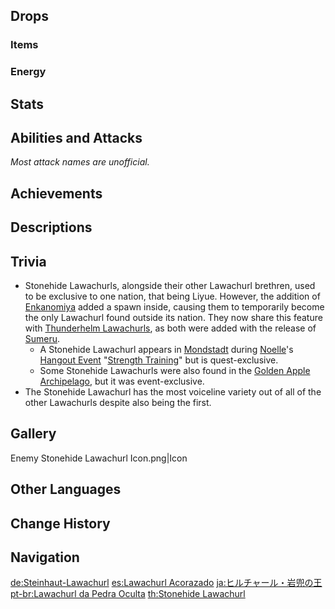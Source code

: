 {{About|the [[Elite Enemy]]|the [[Genius Invokation TCG]] Character Card|Stonehide Lawachurl (Character Card)}}
{{Enemy Infobox
|title    = Stone-Sealed Lawachurl
|image    = <gallery>
Enemy Stonehide Lawachurl.png|Archive
Enemy Stonehide Lawachurl Full Artwork.png|Full Art
</gallery>
|dmgtype  = Physical
|dmgtype2 = Geo
|weakpoint = yes
|family   = Hilichurls
|group    = Lawachurls
|type     = Elite Enemies
|ability1 = Shield
}}
{{Enemy Intro}}

==Drops==
===Items===
{{Drops Table|type=Lawachurls}}

===Energy===
{{Energy Drops
|hp1   = 75
|p1    = 3
|o1    = 1
|hp2   = 50
|p2    = 3
|o2    = 1
|hp3   = 25
|p3    = 3
|o3    = 1
|hp4   = 0
|p4    = 3
|o4    = 1
}}

==Stats==
{{Enemy Stats
|phys_res     = 50%
|geo_res      = 70%
|hp_type      = 1
|hp_ratio     = 9
|atk_ratio    = 9
}}

==Abilities and Attacks==
''Most attack names are unofficial.''
{{Enemy Attacks
|enemy = Geo Lawachurl

|name_1 = Plama Lawa
|desc_1 = Roars and performs a punch with its left arm. It occasionally combos with both arms and slams the ground, dealing '''50% ATK''' and '''53.3% ATK''' as {{Color|Physical DMG}}. The ground-slam will cause two trails of explosions, dealing '''33.3% ATK''' as {{Color|AoE Geo DMG}} if the Stonehide Lawachurl is in its '''Geo Enhanced State'''.
|file_1 = Geo Lawachurl Punches

|name_2 = Infused Stonehide
|desc_2 = The Stonehide Lawachurl can generate a {{Geo}} shield, enabling it to use more powerful attacks. This shield will degrade over 90 seconds and can be further damaged with [[Poise Damage]]. [[Blunt Attack]]s are most effective against the shield.
{{Elemental Shield Data|Geo|20}}
|file_2 = Geo Lawachurl Geo Enhanced State

|name_3 = Movo Lawa
|desc_3 = The Stonehide Lawachurl quickly charges at its target after a roar, dealing '''66.6% ATK''' as {{Color|Physical DMG}}. The charge is slightly faster if the Stonehide Lawachurl is in its '''Geo Enhanced State'''.
|file_3 = Geo Lawachurl Dash

|name_4 = Shockwave
|desc_4 = Roars and slams both hands into the ground, causing 3 trails of explosions, dealing '''33.3% ATK''' as {{Color|AoE Geo DMG}}. This attack can be done 1 or 3 times and is only performed when the Stonehide Lawachurl is in the '''Geo Enhanced State'''.

|name_5 = Upa Shato
|desc_5 = Roars and jumps into the air, slamming down at the player's position, dealing '''100% ATK''' as {{Color|AoE Physical DMG}}. If the Stonehide Lawachurl is in the '''Geo Enhanced State''', the impact causes 4 trails of explosions around the Lawachurl, dealing '''33.3% ATK''' as {{Color|AoE Geo DMG}}.
|file_5 = Geo Lawachurl Jumping Slam

|name_6 = Slime Throw
|desc_6 = If the player is at a higher elevation or too far away, the Lawachurl will roar and grab a [[Large Geo Slime]] from the ground, throwing it at the player to deal '''83.3% ATK''' as {{Color|AoE Geo DMG}}. If the Stonehide Lawachurl is not in the '''Geo Enhanced State''', throws 3 [[Geo Slime]]s toward the player, each dealing '''66.6% ATK''' as {{Color|AoE Geo DMG}}.
|caption_6 = Armored
|file_6_2 = Geo Lawachurl Slime Throw 2
|caption_6_2 = Not Armored
}}

==Achievements==
{{Achievement Topic Table|topic=Stonehide Lawachurl}}

==Descriptions==
{{Description|A mysterious "lord" of hilichurls that walks between a thousand peaks.<br />This huge hilichurl is referred to as a "lawa" by its brethren. The abundant Geo energies in the environment have become part of their flesh, blood, and skin, which look as if they were chiseled out of mountain rock.|[[Archive]]}}

==Trivia==
*Stonehide Lawachurls, alongside their other Lawachurl brethren, used to be exclusive to one nation, that being Liyue. However, the addition of [[Enkanomiya]] added a spawn inside, causing them to temporarily become the only Lawachurl found outside its nation. They now share this feature with [[Thunderhelm Lawachurl]]s, as both were added with the release of [[Sumeru]].
**A Stonehide Lawachurl appears in [[Mondstadt]] during [[Noelle]]'s [[Hangout Events|Hangout Event]] "[[Strength Training]]" but is quest-exclusive.
**Some Stonehide Lawachurls were also found in the [[Golden Apple Archipelago]], but it was event-exclusive.
*The Stonehide Lawachurl has the most voiceline variety out of all of the other Lawachurls despite also being the first.

==Gallery==
<gallery>
Enemy Stonehide Lawachurl Icon.png|Icon
</gallery>

==Other Languages==
{{Other Languages
|en      = Stonehide Lawachurl
|zhs     = 丘丘岩盔王
|zhs_rm  = Qiūqiū Yán Kuī Wáng
|zht     = 丘丘岩盔王
|zht_rm  = Qiūqiū Yán Kuī Wáng
|zh_tl   = Hilichurl Geo Helm King
|ja      = ヒルチャール・岩兜の王
|ja_rm   = Hiruchaaru Iwa Kabuto no Ou
|ja_tl   = Hilichurl Rock Helmet King
|ko      = 츄츄 바위왕
|ko_rm   = Chyuchyu Bawiwang
|ko_tl   = Hilichurl Rock-king
|es      = Lawachurl Acorazado
|es_tl   = Ironclad Lawachurl
|fr      = Chef Brutorocheux
|fr_tl   = Hilirock Chieftain
|ru      = Лавачурл с каменным панцирем
|ru_tl   = Lawachurl With Stone Shell
|th      = Stonehide Lawachurl
|vi      = Vua Mũ Đá Hilichurl
|vi_tl   = Stone Hat Hilichurl King
|de      = Steinhaut-Lawachurl
|de_tl   = Stonehide Lawachurl
|id      = Stonehelm, Hilichurl Chieftain
|pt      = Lawachurl da Pedra Oculta
|pt_tl   = 
|tr      = Taş Sırtlı Dağ Reisi
|tr_tl   = 
|it      = Lawachurl Mantodipietra
|it_tl   = Mantleofstone Lawachurl
}}

==Change History==
{{Change History|1.0}}

==Navigation==
{{Enemy Navbox|type=Elite}}

[[de:Steinhaut-Lawachurl]]
[[es:Lawachurl Acorazado]]
[[ja:ヒルチャール・岩兜の王]]
[[pt-br:Lawachurl da Pedra Oculta]]
[[th:Stonehide Lawachurl]]